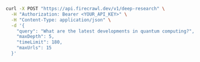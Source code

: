 ```bash cURL
curl -X POST "https://api.firecrawl.dev/v1/deep-research" \
  -H "Authorization: Bearer <YOUR_API_KEY>" \
  -H "Content-Type: application/json" \
  -d '{
    "query": "What are the latest developments in quantum computing?",
    "maxDepth": 5,
    "timeLimit": 180,
    "maxUrls": 15
  }'
```

